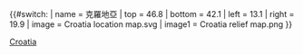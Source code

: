 {{#switch:{{{1}}}
| name   = 克羅地亞
| top    = 46.8
| bottom = 42.1
| left   = 13.1
| right  = 19.9
| image  = Croatia location map.svg
| image1 = Croatia relief map.png
}}<noinclude>{{Location map/Info|Croatia}}
{{Documentation}}

[[Category:地理位置圖模板|Croatia]]

</noinclude>